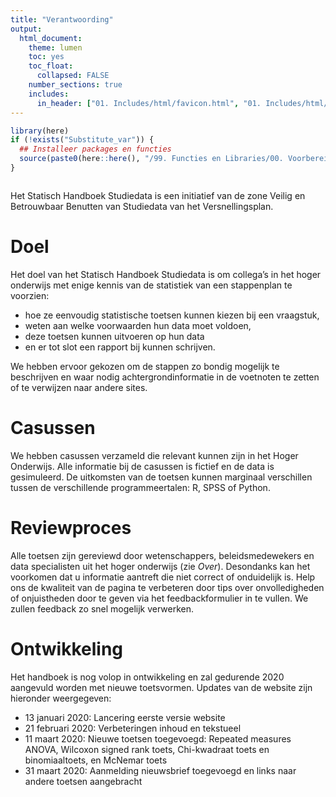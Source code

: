```yaml
---
title: "Verantwoording"
output:
  html_document:
    theme: lumen
    toc: yes
    toc_float: 
      collapsed: FALSE 
    number_sections: true
    includes:
      in_header: ["01. Includes/html/favicon.html", "01. Includes/html/analytics.html"] 
---
```

<!-- ## CLOSEDBLOK: Functies.R -->
```r
library(here)
if (!exists("Substitute_var")) {
  ## Installeer packages en functies
  source(paste0(here::here(), "/99. Functies en Libraries/00. Voorbereidingen.R"), echo = FALSE)
}
```
<!-- ## /CLOSEDBLOK: Functies.R -->

<style>
`r htmltools::includeHTML(paste0(here::here(),"/01. Includes/css/Stylesheet_SHHO.css"))`
</style>

<!-- ## CLOSEDBLOK: Header.R -->
```r
```
<!-- ## /CLOSEDBLOK: Header.R -->

Het Statisch Handboek Studiedata is een initiatief van de zone Veilig en Betrouwbaar Benutten van Studiedata van het Versnellingsplan. 

# Doel
Het doel van het Statisch Handboek Studiedata is om collega's in het hoger onderwijs met enige kennis van de statistiek van een stappenplan te voorzien:

* hoe ze eenvoudig statistische toetsen kunnen kiezen bij een vraagstuk, 
* weten aan welke voorwaarden hun data moet voldoen, 
* deze toetsen kunnen uitvoeren op hun data 
* en er tot slot een rapport bij kunnen schrijven. 

We hebben ervoor gekozen om de stappen zo bondig mogelijk te beschrijven en waar nodig achtergrondinformatie in de voetnoten te zetten of te verwijzen naar andere sites. 

# Casussen
We hebben casussen verzameld die relevant kunnen zijn in het Hoger Onderwijs. Alle informatie bij de casussen is fictief en de data is gesimuleerd. De uitkomsten van de toetsen kunnen marginaal verschillen tussen de verschillende programmeertalen: R, SPSS of Python. 

# Reviewproces
Alle toetsen zijn gereviewd door wetenschappers, beleidsmedewekers en data specialisten uit het hoger onderwijs (zie *Over*). Desondanks kan het voorkomen dat u informatie aantreft die niet correct of onduidelijk is. Help ons de kwaliteit van de pagina te verbeteren door tips over onvolledigheden of onjuistheden door te geven via het feedbackformulier in te vullen. We zullen feedback zo snel mogelijk verwerken.

# Ontwikkeling
Het handboek is nog volop in ontwikkeling en zal gedurende 2020 aangevuld worden met nieuwe toetsvormen. Updates van de website zijn hieronder weergegeven:

* 13 januari 2020: Lancering eerste versie website
* 21 februari 2020: Verbeteringen inhoud en tekstueel
* 11 maart 2020: Nieuwe toetsen toegevoegd: Repeated measures ANOVA, Wilcoxon signed rank toets, Chi-kwadraat toets en binomiaaltoets, en McNemar toets
* 31 maart 2020: Aanmelding nieuwsbrief toegevoegd en links naar andere toetsen aangebracht

<!-- ## CLOSEDBLOK: Footer.R -->
```r
```
<!-- ## /CLOSEDBLOK: Footer.R -->
